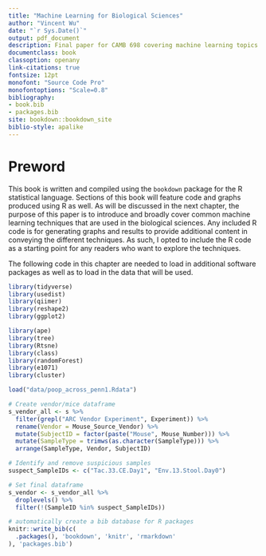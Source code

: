 ```yaml
--- 
title: "Machine Learning for Biological Sciences"
author: "Vincent Wu"
date: "`r Sys.Date()`"
output: pdf_document
description: Final paper for CAMB 698 covering machine learning topics
documentclass: book
classoption: openany
link-citations: true
fontsize: 12pt
monofont: "Source Code Pro"
monofontoptions: "Scale=0.8"
bibliography:
- book.bib
- packages.bib
site: bookdown::bookdown_site
biblio-style: apalike
---
```


# Preword
This book is written and compiled using the `bookdown` package for the R statistical language. Sections of this book will feature code and graphs produced using R as well. As will be discussed in the next chapter, the purpose of this paper is to introduce and broadly cover common machine learning techniques that are used in the biological sciences. Any included R code is for generating graphs and results to provide additional content in conveying the different techniques. As such, I opted to include the R code as a starting point for any readers who want to explore the techniques.

The following code in this chapter are needed to load in additional software packages as well as to load in the data that will be used.
```r
library(tidyverse)
library(usedist)
library(qiimer)
library(reshape2)
library(ggplot2)

library(ape)
library(tree)
library(Rtsne)
library(class)
library(randomForest)
library(e1071)
library(cluster)
```

```r
load("data/poop_across_penn1.Rdata")
```

```r
# Create vendor/mice dataframe
s_vendor_all <- s %>%
  filter(grepl("ARC Vendor Experiment", Experiment)) %>%
  rename(Vendor = Mouse_Source_Vendor) %>%
  mutate(SubjectID = factor(paste("Mouse", Mouse_Number))) %>%
  mutate(SampleType = trimws(as.character(SampleType))) %>%
  arrange(SampleType, Vendor, SubjectID)

# Identify and remove suspicious samples
suspect_SampleIDs <- c("Tac.33.CE.Day1", "Env.13.Stool.Day0")

# Set final dataframe
s_vendor <- s_vendor_all %>%
  droplevels() %>%
  filter(!(SampleID %in% suspect_SampleIDs))
```

```r
# automatically create a bib database for R packages
knitr::write_bib(c(
  .packages(), 'bookdown', 'knitr', 'rmarkdown'
), 'packages.bib')
```

